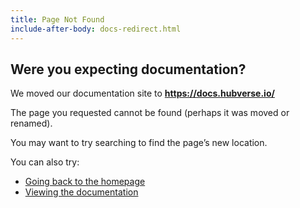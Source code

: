 ```yaml
---
title: Page Not Found
include-after-body: docs-redirect.html
---
```


::: {include="docs-redirect.html"}
:::

:::{.callout-warning}

## Were you expecting documentation?

We moved our documentation site to [**https://docs.hubverse.io/**](https://docs.hubverse.io)

:::
The page you requested cannot be found (perhaps it was moved or renamed).

You may want to try searching to find the page's new location.

You can also try:

- [Going back to the homepage](/)
- [Viewing the documentation](https://docs.hubverse.io)
